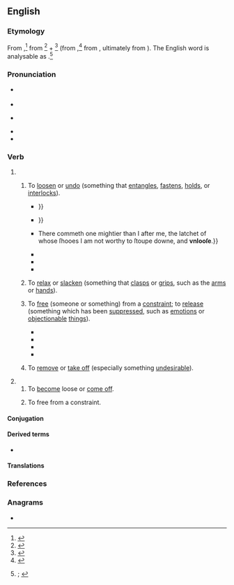 ==English==
{{was wotd|2021|September|25}}

===Etymology===
{{root|en|ine-pro|*h₂ent-|*lewH-}}
From {{inh|en|enm|unlosen|t=to loosen, untie; to uncover, unwrap; to extend; to free, liberate, release; to disengage; to detach oneself; to make (someone) weak; to abolish; to destroy}}{{nb...|onlosin, unlos, unlose, unlous, unlouse|otherforms=1}},<ref>{{R:MED Online|entry=unlọ̄sen|pos=v|id=MED49145}}</ref> from {{m|enm|un-|pos=intensifying {{glossary|prefix}}}}<ref>{{R:MED Online|entry=un-|pos=''pref.''(2)|noformat=1|id=MED47722}}</ref> + {{m|enm|losen|t=to free, let loose, release; to loosen, untie; to come undone or unfastened; to open; to relax; to remove; to melt; to resolve; to break up, disintegrate; to detach, disengage; to destroy; to say, tell; to absolve of sin}}<ref>{{R:MED Online|entry=lọ̄sen|pos=''v.''(3)|noformat=1|id=MED26123}}</ref> (from {{m|enm|los|t=free; loose, untied; exempt; absolved of sin; inattentive, undisciplined; of the tongue: lacking restraint, unbridled; limp, weak; wavering}},<ref>{{R:MED Online|entry=lọ̄s|pos=adj|id=MED26114}}</ref> from {{der|en|non|lauss|t=loose}}, ultimately from {{der|en|ine-pro|*lewH-|t=to separate; to set free; to untie}}). The English word is analysable as {{prefix|en|un|pos1=intensifying prefix|loose}}.<ref>{{R:OED Online|pos=v|id=215221|date=June 2021|nodot=1}}; {{R:Lexico|pos=v}}</ref>

===Pronunciation===
* {{a|RP}} {{IPA|en|/(ˌ)ʌnˈluːs/}}
* {{audio|en|LL-Q1860 (eng)-Vealhurl-unloose.wav |Audio (Southern England)}}
* {{a|GA}} {{IPA|en|/ˌʌnˈlus/|/ˌən-/}}
* {{rhymes|en|uːs}}
* {{hyphenation|en|un|loose}}

===Verb===
{{en-verb}}

# {{lb|en|transitive}}
## {{lb|en|also|figuratively}} To [[loosen]] or [[undo#Verb|undo]] (something that [[entangle]]s, [[fasten]]s, [[hold#Verb|holds]], or [[interlock]]s).
##: {{synonyms|en|disengage|loose|unfasten|untie}}
##* {{RQ:Shakespeare Henry 5|act=I|scene=i|page=70|column=1|passage=Turne him to any Cauſe of Pollicy, / The Gordian Knot of it he will '''vnlooſe''', / Familiar as his Garter: {{...}}}}
##* {{RQ:Shakespeare Lear|act=II|scene=ii|page=292|column=1|passage=[S]uch ſmiling rogues as theſe, / Like Rats oft bite the holy cords a twaine, / Which are [[too|t']] intrince, [[to|t']] '''vnlooſe''': {{...}}}}
##* {{RQ:King James Version|Mark|1|7|page=1256|column=2|passage={{...}} There commeth one mightier than I after me, the latchet of whose ſhooes I am not worthy to ſtoupe downe, and '''vnlooſe'''.}}
##* {{RQ:Sterne Tristram Shandy|volume=V|chapter=III|page=34|passage=Death opens the gate of fame, and ſhuts the gate of envy after it,—it '''unlooſes''' the chain of the captive, and puts the bondſman’s taſk into another man's hands.}}
##* {{RQ:Harte Sand Hill|chapter=II|page=64|passage=Forgetting his disgust, Brice tore away the shirt and '''unloosed''' the belt. It was saturated with water like the rest of the clothing, but its pocket seemed heavy and distended. In another instant he had opened it, and discovered the envelope containing the packet of greenbacks, its seal still inviolate and unbroken. It was the stolen treasure!}}
##* {{quote-journal|en|author=Cecil J. Allen|title=Locomotive Running Past and Present|magazine=[[w:Modern Railways|Trains Illustrated]]|location=London|publisher={{w|Ian Allan Publishing}}|month=April|year=1960|page=209|issn=0141-9935|oclc=35845948|passage=[T]here was plenty of opportunity to modernise in the years up to 1939, but since then the Second World War and its aftermath of expenditure rigidly controlled by Government held up any progress until at last the purse-strings were '''unloosed''' five years ago. But an enormous amount of leeway needs to be made up.}}
## {{lb|en|also figuratively}} To [[relax]] or [[slacken]] (something that [[clasp#Verb|clasps]] or [[grip#Verb|grips]], such as the [[arm#Noun|arms]] or [[hand#Noun|hands]]).
##: {{synonyms|en|let go|unclasp}}
## To [[free#Verb|free]] (someone or something) from a [[constraint]]; {{lb|en|figuratively}} to [[release#Verb|release]] (something which has been [[suppress]]ed, such as [[emotion]]s or [[objectionable]] [[thing]]s).
##: {{synonyms|en|liberate|set free|unleash|vent}}
##* {{RQ:Shakespeare Henry 6-2|act=V|scene=1|page=144|column=1|passage=Then Yorke '''vnlooſe''' thy long impriſoned thoughts, / And let thy tongue be equall with thy heart.}}
##* {{RQ:Dryden Metamorphoses|book=IV|section=The Story of Pyramus and Thisbe|page=109|passage=Thus did the melancholy Tale conclude, / And a ſhort, ſilent Interval ensu'd. / The next in Birth '''unlooſ'd''' her artful Tongue, / And drew attentive all the Siſter-Throng.}}
##* {{quote-book|en|author=N[athaniel] P[arker] Willis|authorlink=Nathaniel Parker Willis|chapter=Extract from a Poem Delivered at the Departure of the Senior Class of Yale College, in 1826|title=Sketches|location=Boston, Mass.|publisher=[[w:Samuel Griswold Goodrich|S[amuel] G[riswold] Goodrich]],{{nb...|141, Washington St.}}|year=1827|page=92|pageurl=https://archive.org/details/sketchesnp00willrich/page/n98/mode/1up|oclc=60933720|passage=Press on! for it is godlike to '''unloose''' / The spirit, and forget yourself in thought; / Bending a pinion for the deeper sky, / And in the very fetters of your flesh, / Mating with the pure essences of heaven!}}
##* {{RQ:Baldwin Mountain|year=1970|page=216|passage=He would weep again, his heart insisted, for now his weeping had begun; he would rage again, said the shifting air, for the lions of rage had been '''unloosed'''; he would be in darkness again, in fire again, now that he had seen the fire and the darkness.}}
## {{lb|en|archaic}} To [[remove#Verb|remove]] or [[take off]] (especially something [[undesirable]]).
##: {{synonyms|en|detach}}
# {{lb|en|intransitive}}
## To [[become]] loose or [[come off]].
##: {{synonyms|en|detach}}
## {{lb|en|also|figuratively}} To free from a constraint.

====Conjugation====
{{en-conj-simple|stem=unloos}}

====Derived terms====
* {{l|en|unlooser}}

====Translations====
{{trans-top|to loosen or undo (something that entangles, fastens, holds, or interlocks)}}
{{trans-mid}}
{{trans-bottom}}

{{trans-top|to relax or slacken (something that clasps or grips, such as the arms or hands)}}
{{trans-mid}}
{{trans-bottom}}

{{trans-top|to free (someone or something) from a constraint}}
{{trans-mid}}
{{trans-bottom}}

{{trans-top|to release (something which has been suppressed, such as emotions or objectionable things)}}
{{trans-mid}}
{{trans-bottom}}

{{trans-see|to become loose or come off|detach}}

{{trans-top|to free from a constraint}}
{{trans-mid}}
{{trans-bottom}}

===References===
<references/>

===Anagrams===
* {{anagrams|en|a=elnoosu|neo soul|neo-soul|oul ones|oul' ones}}